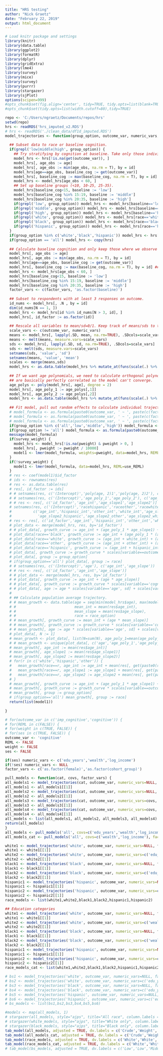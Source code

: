 ```yaml
---
title: "HRS testing"
author: "Nick Graetz"
date: "February 22, 2019"
output: html_document
---
```

  
```r
# Load knitr package and settings
library(knitr)
library(data.table)
library(ggplot2)
library(formatR)
library(dplyr)
library(gridExtra)
library(lme4)
library(survey)
library(mice)
library(survey)
library(purrr)
library(stargazer)
library(sjPlot)
options(scipen=999)
#opts_chunk$set(fig.align='center', tidy=TRUE, tidy.opts=list(blank=TRUE, width.cutoff=40), warning=FALSE,message=FALSE)
#opts_chunk$set(tidy.opts=list(width.cutoff=80),tidy=TRUE)
```

\small
```r
repo <- 'C:/Users/ngraetz/Documents/repos/hrs'
setwd(repo)
hrs <- readRDS('hrs_imputed_v2.RDS')
# hrs <- readRDS('./clean_data/df1d_imputed.RDS')
model_trajectories <- function(group_option, outcome_var, numeric_vars, factor_vars, survey_weight = FALSE, use_REML = FALSE) {
  
  ## Subset data to race or baseline cognition.
  if(grepl('low|middle|high', group_option)) {
    ## Try stratifying by cognition at baseline. Take only those individuals where we observe there first score between ages 50-60.
    model_hrs <- hrs[!is.na(get(outcome_var)), ]
    model_hrs[, age_obs := age]
    model_hrs[, age_obs := min(age_obs, na.rm = T), by = id]
    model_hrs[age==age_obs, baseline_cog := get(outcome_var)]
    model_hrs[, baseline_cog := max(baseline_cog, na.rm = T), by = id] ## Repeat within individual
    model_hrs <- model_hrs[age_obs < 60, ]
    ## Set up baseline groups (<10, 10-25, 25-35).
    model_hrs[baseline_cog<15, baseline := 'low']
    model_hrs[baseline_cog %in% 15:19, baseline := 'middle']
    model_hrs[baseline_cog %in% 20:35, baseline := 'high']
    if(grepl('low', group_option)) model_hrs <- model_hrs[baseline=='low' & !is.na(get(outcome_var)), ]
    if(grepl('middle', group_option)) model_hrs <- model_hrs[baseline=='middle' & !is.na(get(outcome_var)), ]
    if(grepl('high', group_option)) model_hrs <- model_hrs[baseline=='high' & !is.na(get(outcome_var)), ]
    if(grepl('white', group_option)) model_hrs <- model_hrs[race=='white', ]
    if(grepl('black', group_option)) model_hrs <- model_hrs[race=='black', ]
    if(grepl('hispanic', group_option)) model_hrs <- model_hrs[race=='hispanic', ]
  }
  if(group_option %in% c('white','black','hispanic')) model_hrs <- hrs[race==group_option & !is.na(get(outcome_var)), ]
  if(group_option == 'all') model_hrs <- copy(hrs)
  
  ## Calculate baseline cognition and only keep those where we observe cognition at "baseline" (before age 60)
  model_hrs[, age_obs := age]
  model_hrs[, age_obs := min(age_obs, na.rm = T), by = id]
  model_hrs[age==age_obs, baseline_cog := get(outcome_var)]
  model_hrs[, baseline_cog := max(baseline_cog, na.rm = T), by = id] ## Repeat within individual
  model_hrs <- model_hrs[age_obs < 60, ]
  model_hrs[baseline_cog<15, baseline := 'low']
  model_hrs[baseline_cog %in% 15:19, baseline := 'middle']
  model_hrs[baseline_cog %in% 20:35, baseline := 'high']
  factor_vars <- c(factor_vars, 'as.factor(baseline)')
    
  ## Subset to respondents with at least 3 responses on outcome.
  id_nums <- model_hrs[, .N , by = id]
  dim(id_nums[N == 1, ])
  model_hrs <- model_hrs[id %in% id_nums[N > 3, id], ]
  model_hrs[, id_factor := as.factor(id)]
  
  ## Rescale all variables to mean/sd=0/1. Keep track of means/sds to transform back after predicting.
  scale_vars <- c(outcome_var, numeric_vars)
  means <- model_hrs[, lapply(.SD, mean, na.rm=TRUE), .SDcols=scale_vars]
  means <- melt(means, measure.vars=scale_vars)
  sds <- model_hrs[, lapply(.SD, sd, na.rm=TRUE), .SDcols=scale_vars]
  sds <- melt(sds, measure.vars=scale_vars)
  setnames(sds, 'value', 'sd')
  setnames(means, 'value', 'mean')
  scales <- merge(means,sds)
  model_hrs <- as.data.table(model_hrs %>% mutate_at(funs(scale(.) %>% as.vector), .vars=scale_vars)) # Subtract mean, divide by SD.
  
  ## If we want age polynomials, we need to calculate orthogonal polynomials. Because our ages are relatively high, age and age^2
  ## are basically perfectly correlated so the model can't converge.
  age_polys <- poly(model_hrs[, age], degree = 2)
  model_hrs[, age_poly_1 := age_polys[,1]]
  model_hrs[, age_poly_2 := age_polys[,2]]
  model_hrs <- as.data.table(model_hrs %>% mutate_at(funs(scale(.) %>% as.vector), .vars=c('age_poly_1','age_poly_2'))) # Subtract mean, divide by SD.
  
  ## Fit model, pull out random effects to calculate individual trajectories. Coef() gives random + fixed effects.
  # model_formula <- as.formula(paste0(outcome_var, ' ~ ', paste(c(factor_vars, numeric_vars), collapse=' + '), ' + poly(age,2) + (poly(age,2)|id_factor)'))
  # model_formula <- as.formula(paste0(outcome_var, ' ~ ', paste(c(factor_vars, numeric_vars), collapse=' + '), ' + (poly(age,2)|id_factor)'))
  # model_formula <- as.formula(paste0(outcome_var, ' ~ ', paste(c(factor_vars, numeric_vars), collapse=' + '), ' + age_poly_1 + age_poly_2 + (age_poly_1 + age_poly_2|id_factor)'))
  if(group_option %in% c('all','low','middle','high')) model_formula <- as.formula(paste0(outcome_var, ' ~ ', paste(c(factor_vars, numeric_vars), collapse=' + '), ' + age_poly_1*race + age_poly_2*race + (age_poly_1|id_factor)'))
  if(group_option != 'all') model_formula <- as.formula(paste0(outcome_var, ' ~ ', paste(c(factor_vars, numeric_vars), collapse=' + '), ' + age_poly_1 + age_poly_2 + (age_poly_1 + age_poly_2|id_factor)'))
  message(model_formula)
  if(survey_weight) {
    model_hrs <- model_hrs[!is.na(pweight) & pweight > 0, ]
    model_hrs[, pweight := pweight / 10000]
    model1 <- lmer(model_formula, weights=pweight, data=model_hrs, REML=use_REML)
  }
  if(!survey_weight) {
    model1 <- lmer(model_formula, data=model_hrs, REML=use_REML)
  }
  # res <- coef(model1)$id_factor
  # ids <- rownames(res)
  # res <- as.data.table(res)
  # res[, id_factor := ids]
  # # setnames(res, c('(Intercept)','poly(age, 2)1','poly(age, 2)2'), c('age_int','age_slope1','age_slope2'))
  # # setnames(res, c('(Intercept)','age_poly_1','age_poly_2'), c('age_int','age_slope1','age_slope2'))
  # # res <- res[, c('id_factor','age_int','age_slope1','age_slope2')]
  # setnames(res, c('(Intercept)','racehispanic','raceother','racewhite','age_poly_1','age_poly_2','age_poly_1:racehispanic','age_poly_1:raceother','age_poly_1:racewhite','racehispanic:age_poly_2','raceother:age_poly_2','racewhite:age_poly_2'),
  #          c('age_int','hispanic_int','other_int','white_int','age_slope1','age_slope2','age_slope1_hispanic','age_slope1_other','age_slope1_white',
  #            'age_slope2_hispanic','age_slope2_other','age_slope2_white'))
  # res <- res[, c('id_factor','age_int','hispanic_int','other_int','white_int','age_slope1','age_slope2','age_slope1_hispanic','age_slope1_other','age_slope1_white','age_slope2_hispanic','age_slope2_other','age_slope2_white')]
  # plot_data <- merge(model_hrs, res, by='id_factor')
  # # plot_data[, growth_curve := age_int + (age_poly_1 * age_slope1) + (age_poly_2 * age_slope2)]
  # plot_data[race=='black', growth_curve := age_int + (age_poly_1 * (age_slope1)) + (age_poly_2 * (age_slope2))]
  # plot_data[race=='white', growth_curve := (age_int + white_int) + (age_poly_1 * (age_slope1 + age_slope1_white)) + (age_poly_2 * (age_slope2 + age_slope2_white))]
  # plot_data[race=='other', growth_curve := (age_int + other_int) + (age_poly_1 * (age_slope1 + age_slope1_other)) + (age_poly_2 * (age_slope2 + age_slope2_other))]
  # plot_data[race=='hispanic', growth_curve := (age_int + hispanic_int) + (age_poly_1 * (age_slope1 + age_slope1_hispanic)) + (age_poly_2 * (age_slope2 + age_slope2_hispanic))]
  # plot_data[, growth_curve := growth_curve * scales[variable==outcome_var, sd] + scales[variable==outcome_var, mean]]
  # plot_data[, group := group_option]
  # if(group_option=='all') plot_data[, group := race]
  # # setnames(res, c('(Intercept)','age'), c('age_int','age_slope'))
  # # res <- res[, c('id_factor','age_int','age_slope')]
  # # plot_data <- merge(model_hrs, res, by='id_factor')
  # # plot_data[, growth_curve := age_int + (age * age_slope)]
  # # plot_data[, growth_curve := growth_curve * scales[variable=='cognitive', sd] + scales[variable=='cognitive', mean]]
  # # plot_data[, age := age * scales[variable=='age', sd] + scales[variable=='age', mean]]
  # 
  # ## Calculate population average trajectory.
  # # mean_growth <- data.table(age = seq(min(model_hrs$age), max(model_hrs$age), .01),
  # #                           mean_int = mean(res$age_int),
  # #                           mean_slope = mean(res$age_slope),
  # #                           race = race_option)
  # # mean_growth[, growth_curve := mean_int + (age * mean_slope)]
  # # mean_growth[, growth_curve := growth_curve * scales[variable=='cognitive', sd] + scales[variable=='cognitive', mean]]
  # # mean_growth[, age := age * scales[variable=='age', sd] + scales[variable=='age', mean]]
  # plot_data[, N := 1]
  # mean_growth <- plot_data[, list(N=sum(N), age_poly_1=mean(age_poly_1), age_poly_2=mean(age_poly_2)), by=c('age','race')]
  # # mean_growth <- unique(plot_data[, c('age','age_poly_1','age_poly_2')])
  # mean_growth[, age_int := mean(res$age_int)]
  # mean_growth[, age_slope1 := mean(res$age_slope1)]
  # mean_growth[, age_slope2 := mean(res$age_slope2)]
  # for(r in c('white','hispanic','other')) {
  #   mean_growth[race==r, age_int := age_int + mean(res[, get(paste0(r,'_int'))])]
  #   mean_growth[race==r, age_slope1 := age_slope1 + mean(res[, get(paste0('age_slope1_',r))])]
  #   mean_growth[race==r, age_slope2 := age_slope2 + mean(res[, get(paste0('age_slope2_',r))])]
  # }
  # mean_growth[, growth_curve := age_int + (age_poly_1 * age_slope1) + (age_poly_2 * age_slope2)]
  # mean_growth[, growth_curve := growth_curve * scales[variable==outcome_var, sd] + scales[variable==outcome_var, mean]]
  # mean_growth[, group := group_option]
  # if(group_option=='all') mean_growth[, group := race]
  return(list(model1))
  
}

# for(outcome_var in c('imp_cognitive','cognitive')) {
# for(REML in c(FALSE)) {
# for(weight in c(TRUE, FALSE)) {
# for(ses in c(TRUE, FALSE)) {
outcome_var <- 'cognitive'
REML <- FALSE
weight <- FALSE
ses <- FALSE

if(ses) numeric_vars <- c('edu_years','wealth','log_income') 
if(!ses) numeric_vars <- NULL
factor_vars <- c('as.factor(female)','as.factor(cohort_group)')

pull_models <- function(cat, covs, factor_vars) {
all_models1 <- model_trajectories(cat, outcome_var, numeric_vars=NULL, factor_vars, survey_weight = FALSE, use_REML = REML)
all_models1 <- all_models1[[1]]
all_models2 <- model_trajectories(cat, outcome_var, numeric_vars=NULL, factor_vars, survey_weight = TRUE, use_REML = REML)
all_models2 <- all_models2[[1]]
all_models3 <- model_trajectories(cat, outcome_var, numeric_vars=covs, factor_vars, survey_weight = FALSE, use_REML = REML)
all_models3 <- all_models3[[1]]
all_models4 <- model_trajectories(cat, outcome_var, numeric_vars=covs, factor_vars, survey_weight = TRUE, use_REML = REML)
all_models4 <- all_models4[[1]]
all_models <- list(all_models1, all_models2, all_models3, all_models4)
return(all_models)
}
all_models <- pull_models('all', covs=c('edu_years','wealth','log_income'), factor_vars=factor_vars)
all_models_cat <- pull_models('all', covs=c('wealth','log_income'), factor_vars = c(factor_vars,'edu_cat'))

white1 <- model_trajectories('white', outcome_var, numeric_vars=NULL, factor_vars, survey_weight = TRUE, use_REML = REML)
white1 <- white1[[1]]
white2 <- model_trajectories('white', outcome_var, numeric_vars=c('edu_years','wealth','log_income'), factor_vars, survey_weight = TRUE, use_REML = REML)
white2 <- white2[[1]]
black1 <- model_trajectories('black', outcome_var, numeric_vars=NULL, factor_vars, survey_weight = TRUE, use_REML = REML)
black1 <- black1[[1]]
black2 <- model_trajectories('black', outcome_var, numeric_vars=c('edu_years','wealth','log_income'), factor_vars, survey_weight = TRUE, use_REML = REML)
black2 <- black2[[1]]
hispanic1 <- model_trajectories('hispanic', outcome_var, numeric_vars=NULL, factor_vars, survey_weight = TRUE, use_REML = REML)
hispanic1 <- hispanic1[[1]]
hispanic2 <- model_trajectories('hispanic', outcome_var, numeric_vars=c('edu_years','wealth','log_income'), factor_vars, survey_weight = TRUE, use_REML = REML)
hispanic2 <- hispanic2[[1]]
race_models <- list(white1,white2,black1,black2,hispanic1,hispanic2)

## Education categories
white1 <- model_trajectories('white', outcome_var, numeric_vars=NULL, factor_vars, survey_weight = TRUE, use_REML = REML)
white1 <- white1[[1]]
white2 <- model_trajectories('white', outcome_var, numeric_vars=c('wealth','log_income'), c(factor_vars,'edu_cat'), survey_weight = TRUE, use_REML = REML)
white2 <- white2[[1]]
black1 <- model_trajectories('black', outcome_var, numeric_vars=NULL, factor_vars, survey_weight = TRUE, use_REML = REML)
black1 <- black1[[1]]
black2 <- model_trajectories('black', outcome_var, numeric_vars=c('wealth','log_income'), c(factor_vars,'edu_cat'), survey_weight = TRUE, use_REML = REML)
black2 <- black2[[1]]
hispanic1 <- model_trajectories('hispanic', outcome_var, numeric_vars=NULL, factor_vars, survey_weight = TRUE, use_REML = REML)
hispanic1 <- hispanic1[[1]]
hispanic2 <- model_trajectories('hispanic', outcome_var, numeric_vars=c('wealth','log_income'), c(factor_vars,'edu_cat'), survey_weight = TRUE, use_REML = REML)
hispanic2 <- hispanic2[[1]]
race_models_cat <- list(white1,white2,black1,black2,hispanic1,hispanic2)

# bs1 <- model_trajectories('white', outcome_var, numeric_vars=NULL, factor_vars, survey_weight = TRUE, use_REML = REML)[[1]]
# bs2 <- model_trajectories('white', outcome_var, numeric_vars=c('edu_years','wealth','log_income'), factor_vars, survey_weight = TRUE, use_REML = REML)[[1]]
# bs3 <- model_trajectories('black', outcome_var, numeric_vars=NULL, factor_vars, survey_weight = TRUE, use_REML = REML)[[1]]
# bs4 <- model_trajectories('black', outcome_var, numeric_vars=c('edu_years','wealth','log_income'), factor_vars, survey_weight = TRUE, use_REML = REML)[[1]]
# bs5 <- model_trajectories('hispanic', outcome_var, numeric_vars=NULL, factor_vars, survey_weight = TRUE, use_REML = REML)[[1]]
# bs6 <- model_trajectories('hispanic', outcome_var, numeric_vars=c('edu_years','wealth','log_income'), factor_vars, survey_weight = TRUE, use_REML = REML)[[1]]
# bs_models <- list(bs1,bs2,bs3,bs4,bs5,bs6)
```

```r
#models <- map(all_models, 1)
# stargazer(all_models, style="ajps", title="All race", column.labels = c('Crude','Weight','Crude','Weight'))
# stargazer(white_models, style="ajps", title="White only", column.labels = c('Crude','Weight','Crude','Weight'))
# stargazer(black_models, style="ajps", title="Black only", column.labels = c('Crude','Weight','Crude','Weight'))
tab_model(all_models, adjusted = TRUE, dv.labels = c('Crude','Weight','Crude','Weight'), show.ci=FALSE, p.style='asterisk', file = 'all_models.html')
tab_model(all_models_cat, adjusted = TRUE, dv.labels = c('Crude','Weight','Crude','Weight'), show.ci=FALSE, p.style='asterisk', file = 'all_models.html')
tab_model(race_models, adjusted = TRUE, dv.labels = c('White','White','Black','Black','Hispanic','Hispanic'), show.ci=FALSE, p.style='asterisk', file = 'race_models.html')
tab_model(race_models_cat, adjusted = TRUE, dv.labels = c('White','White','Black','Black','Hispanic','Hispanic'), show.ci=FALSE, p.style='asterisk', file = 'race_models.html')
# tab_model(bs_models, adjusted = TRUE, dv.labels = c('Low','Low','Middle','Middle','High','High'), show.ci=FALSE, p.style='asterisk', file = 'bs_models.html')
```